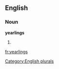 
==English==

===Noun===
'''yearlings'''

# {{plural of|[[yearling]]}}

[[Category:English plurals]]

[[fr:yearlings]]